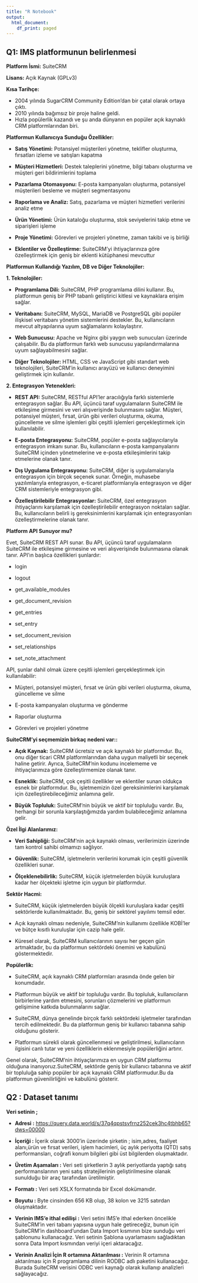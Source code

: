 ```yaml
---
title: "R Notebook"
output:
  html_document:
    df_print: paged
---
```

**Q1: IMS platformunun belirlenmesi**
-------------------------------------

**Platform İsmi:** SuiteCRM

**Lisans:** Açık Kaynak (GPLv3)

**Kısa Tarihçe:**

*   2004 yılında SugarCRM Community Edition'dan bir çatal olarak ortaya çıktı.
*   2010 yılında bağımsız bir proje haline geldi.  
*   Hızla popülerlik kazandı ve şu anda dünyanın en popüler açık kaynaklı CRM platformlarından biri. 

**Platformun Kullanıcıya Sunduğu Özellikler:**

*   **Satış Yönetimi:** Potansiyel müşterileri yönetme, teklifler oluşturma, fırsatları izleme ve satışları kapatma

*   **Müşteri Hizmetleri:** Destek taleplerini yönetme, bilgi tabanı oluşturma ve müşteri geri bildirimlerini toplama

*   **Pazarlama Otomasyonu:** E-posta kampanyaları oluşturma, potansiyel müşterileri besleme ve müşteri segmentasyonu
    
*   **Raporlama ve Analiz:** Satış, pazarlama ve müşteri hizmetleri verilerini analiz etme

*   **Ürün Yönetimi:** Ürün kataloğu oluşturma, stok seviyelerini takip etme ve siparişleri işleme

*   **Proje Yönetimi:** Görevleri ve projeleri yönetme, zaman takibi ve iş birliği

*   **Eklentiler ve Özelleştirme:** SuiteCRM'yi ihtiyaçlarınıza göre özelleştirmek için geniş bir eklenti kütüphanesi mevcuttur

**Platformun Kullandığı Yazılım, DB ve Diğer Teknolojiler:**

**1\. Teknolojiler:**

*   **Programlama Dili:** SuiteCRM, PHP programlama dilini kullanır. Bu, platformun geniş bir PHP tabanlı geliştirici kitlesi ve kaynaklara erişim sağlar.
    
*   **Veritabanı:** SuiteCRM, MySQL, MariaDB ve PostgreSQL gibi popüler ilişkisel veritabanı yönetim sistemlerini destekler. Bu, kullanıcıların mevcut altyapılarına uyum sağlamalarını kolaylaştırır.
    
*   **Web Sunucusu:** Apache ve Nginx gibi yaygın web sunucuları üzerinde çalışabilir. Bu da platformun farklı web sunucusu yapılandırmalarına uyum sağlayabilmesini sağlar.
    
*   **Diğer Teknolojiler:** HTML, CSS ve JavaScript gibi standart web teknolojileri, SuiteCRM'in kullanıcı arayüzü ve kullanıcı deneyimini geliştirmek için kullanılır.
    

**2\. Entegrasyon Yetenekleri:**

*   **REST API:** SuiteCRM, RESTful API'ler aracılığıyla farklı sistemlerle entegrasyon sağlar. Bu API, üçüncü taraf uygulamaların SuiteCRM ile etkileşime girmesini ve veri alışverişinde bulunmasını sağlar. Müşteri, potansiyel müşteri, fırsat, ürün gibi verileri oluşturma, okuma, güncelleme ve silme işlemleri gibi çeşitli işlemleri gerçekleştirmek için kullanılabilir.
    
*   **E-posta Entegrasyonu:** SuiteCRM, popüler e-posta sağlayıcılarıyla entegrasyon imkanı sunar. Bu, kullanıcıların e-posta kampanyalarını SuiteCRM içinden yönetmelerine ve e-posta etkileşimlerini takip etmelerine olanak tanır.
    
*   **Dış Uygulama Entegrasyonu:** SuiteCRM, diğer iş uygulamalarıyla entegrasyon için birçok seçenek sunar. Örneğin, muhasebe yazılımlarıyla entegrasyon, e-ticaret platformlarıyla entegrasyon ve diğer CRM sistemleriyle entegrasyon gibi.
    
*   **Özelleştirilebilir Entegrasyonlar:** SuiteCRM, özel entegrasyon ihtiyaçlarını karşılamak için özelleştirilebilir entegrasyon noktaları sağlar. Bu, kullanıcıların belirli iş gereksinimlerini karşılamak için entegrasyonları özelleştirmelerine olanak tanır.

**Platform API Sunuyor mu?**

Evet, SuiteCRM REST API sunar. Bu API, üçüncü taraf uygulamaların SuiteCRM ile etkileşime girmesine ve veri alışverişinde bulunmasına olanak tanır.  API’ın başlıca özellikleri şunlardır:

*   login

*   logout

*   get_available_modules 

*   get_document_revision 

*   get_entries 

*   set_entry 

*   set_document_revision 

*   set_relationships 

*   set_note_attachment

API, şunlar dahil olmak üzere çeşitli işlemleri gerçekleştirmek için kullanılabilir:

*   Müşteri, potansiyel müşteri, fırsat ve ürün gibi verileri oluşturma, okuma, güncelleme ve silme
    
*   E-posta kampanyaları oluşturma ve gönderme
    
*   Raporlar oluşturma
    
*   Görevleri ve projeleri yönetme
    

**SuiteCRM'yi seçmemizin birkaç nedeni var::**


*   **Açık Kaynak:** SuiteCRM ücretsiz ve açık kaynaklı bir platformdur. Bu, onu diğer ticari CRM platformlarından daha uygun maliyetli bir seçenek haline getirir. Ayrıca, SuiteCRM'nin kodunu incelememe ve ihtiyaçlarımıza göre özelleştirmemize olanak tanır.

*   **Esneklik:** SuiteCRM, çok çeşitli özellikler ve eklentiler sunan oldukça esnek bir platformdur. Bu, işletmemizin özel gereksinimlerini karşılamak için özelleştirebileceğimiz  anlamına gelir.
    
*   **Büyük Topluluk:** SuiteCRM'nin büyük ve aktif bir topluluğu vardır. Bu, herhangi bir sorunla karşılaştığımızda yardım bulabileceğimiz anlamına gelir.

**Özel İlgi Alanlarımız:**

*   **Veri Sahipliği:** SuiteCRM'nin açık kaynaklı olması, verilerimizin üzerinde tam kontrol sahibi olmamızı sağlıyor.

*   **Güvenlik:** SuiteCRM, işletmelerin verilerini korumak için çeşitli güvenlik özellikleri sunar.

*   **Ölçeklenebilirlik:** SuiteCRM, küçük işletmelerden büyük kuruluşlara kadar her ölçekteki işletme için uygun bir platformdur.
    
**Sektör Hacmi:**

*   SuiteCRM, küçük işletmelerden büyük ölçekli kuruluşlara kadar çeşitli sektörlerde kullanılmaktadır. Bu, geniş bir sektörel yayılımı temsil eder.
    
*   Açık kaynaklı olması nedeniyle, SuiteCRM'nin kullanımı özellikle KOBİ'ler ve bütçe kısıtlı kuruluşlar için cazip hale gelir.
    
*   Küresel olarak, SuiteCRM kullanıcılarının sayısı her geçen gün artmaktadır, bu da platformun sektördeki önemini ve kabulünü göstermektedir.
    

**Popülerlik:**

*   SuiteCRM, açık kaynaklı CRM platformları arasında önde gelen bir konumdadır.
    
*   Platformun büyük ve aktif bir topluluğu vardır. Bu topluluk, kullanıcıların birbirlerine yardım etmesini, sorunları çözmelerini ve platformun gelişimine katkıda bulunmalarını sağlar.
    
*   SuiteCRM, dünya genelinde birçok farklı sektördeki işletmeler tarafından tercih edilmektedir. Bu da platformun geniş bir kullanıcı tabanına sahip olduğunu gösterir.
    
*   Platformun sürekli olarak güncellenmesi ve geliştirilmesi, kullanıcıların ilgisini canlı tutar ve yeni özelliklerin eklenmesiyle popülerliğini artırır.

Genel olarak, SuiteCRM'nin ihtiyaçlarımıza en uygun CRM platformu olduğuna inanıyoruz.SuiteCRM, sektörde geniş bir kullanıcı tabanına ve aktif bir topluluğa sahip popüler bir açık kaynaklı CRM platformudur.Bu da platformun güvenilirliğini ve kabulünü gösterir.

**Q2 : Dataset tanımı**
-------------------------------------

**Veri setinin ;**

*   **Adresi :** [https://query.data.world/s/37q4qpstsvfrnz252cek3hc4tbhb65?dws=00000](https://query.data.world/s/37q4qpstsvfrnz252cek3hc4tbhb65?dws=00000)

*   **İçeriği :** İçerik olarak 3000’in üzerinde şirketin ; isim,adres, faaliyet alanı,ürün ve fırsat verileri, işlem hacimleri, üç aylık periyotta (QTD) satış performansları, coğrafi konum bilgileri gibi üst bilgilerden oluşmaktadır. 

*   **Üretim Aşamaları :** Veri seti şirketlerin 3 aylık periyotlarda yaptığı satış performanslarının yeni satış stratejilerinin geliştirilmesine olanak sunulduğu bir araç tarafından üretilmiştir.

*   **Formatı :** Veri seti XSLX formatında bir Excel dokümanıdır.

*   **Boyutu :** Byte cinsinden 656 KB olup, 38 kolon ve 3215 satırdan oluşmaktadır.

*   **Verinin IMS’e ithal edilişi :** Veri setini IMS’e ithal ederken öncelikle SuiteCRM’in veri tabanı yapısına uygun hale getireceğiz, bunun için SuiteCRM’in dashboard’undan Data Import kısmının bize sunduğu veri şablonunu kullanacağız. Veri setinin Şablona uyarlamasını sağladıktan sonra Data Import kısmından veriyi içeri aktaracağız.


*   **Verinin Analizi İçin R ortamına Aktarılması :** Verinin R ortamına aktarılması için R programlama dilinin RODBC adlı paketini kullanacağız. Burada SuiteCRM verisini ODBC veri kaynağı olarak kullanıp analizleri sağlayacağız.
